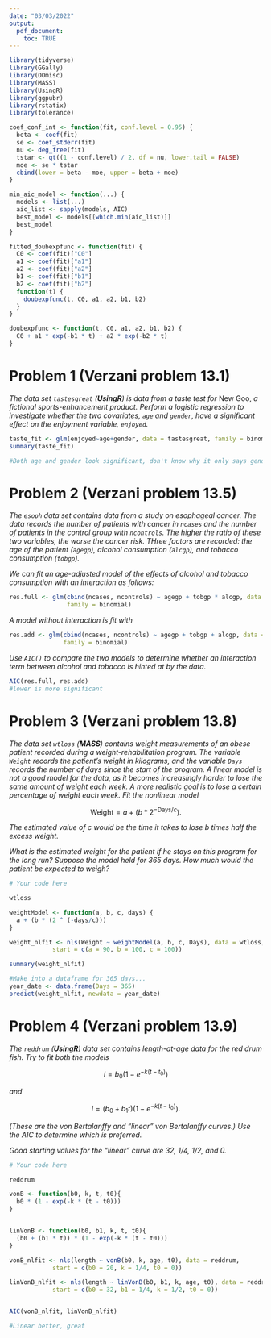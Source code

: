 ---
date: "03/03/2022"
output:
  pdf_document:
    toc: TRUE
---

```{r, include = FALSE}
library(tidyverse)
library(GGally)
library(OOmisc)
library(MASS)
library(UsingR)
library(ggpubr)
library(rstatix)
library(tolerance)

coef_conf_int <- function(fit, conf.level = 0.95) {
  beta <- coef(fit)
  se <- coef_stderr(fit)
  nu <- deg_free(fit)
  tstar <- qt((1 - conf.level) / 2, df = nu, lower.tail = FALSE)
  moe <- se * tstar
  cbind(lower = beta - moe, upper = beta + moe)
}

min_aic_model <- function(...) {
  models <- list(...)
  aic_list <- sapply(models, AIC)
  best_model <- models[[which.min(aic_list)]]
  best_model
}

fitted_doubexpfunc <- function(fit) {
  C0 <- coef(fit)["C0"]
  a1 <- coef(fit)["a1"]
  a2 <- coef(fit)["a2"]
  b1 <- coef(fit)["b1"]
  b2 <- coef(fit)["b2"]
  function(t) {
    doubexpfunc(t, C0, a1, a2, b1, b2)
  }
}

doubexpfunc <- function(t, C0, a1, a2, b1, b2) {
  C0 + a1 * exp(-b1 * t) + a2 * exp(-b2 * t)
}

```


# Problem 1 (Verzani problem 13.1)

*The data set `tastesgreat` (**UsingR**) is data from a taste test for* New Goo,
*a fictional sports-enhancement product. Perform a logistic regression to
investigate whether the two covariates, `age` and `gender`, have a significant
effect on the enjoyment variable, `enjoyed`.*

```{r, error = TRUE}
taste_fit <- glm(enjoyed~age+gender, data = tastesgreat, family = binomial)
summary(taste_fit)

#Both age and gender look significant, don't know why it only says gender Male
```

# Problem 2 (Verzani problem 13.5)

*The `esoph` data set contains data from a study on esophageal cancer. The data
records the number of patients with cancer in `ncases` and the number of
patients in the control group with `ncontrols`. The higher the ratio of these
two variables, the worse the cancer risk. THree factors are recorded: the age of
the patient (`agegp`), alcohol consumption (`alcgp`), and tobacco consumption
(`tobgp`).*

*We can fit an age-adjusted model of the effects of alcohol and tobacco
consumption with an interaction as follows:*

```{r}
res.full <- glm(cbind(ncases, ncontrols) ~ agegp + tobgp * alcgp, data = esoph,
                family = binomial)
```

*A model without interaction is fit with*

```{r}
res.add <- glm(cbind(ncases, ncontrols) ~ agegp + tobgp + alcgp, data = esoph,
               family = binomial)
```

*Use `AIC()` to compare the two models to determine whether an interaction term
between alcohol and tobacco is hinted at by the data.*

```{r, error = TRUE}

AIC(res.full, res.add)
#lower is more significant 
```

# Problem 3 (Verzani problem 13.8)

*The data set `wtloss` (**MASS**) contains weight measurements of an obese
patient recorded during a weight-rehabilitation program. The variable `Weight`
records the patient's weight in kilograms, and the variable `Days` records the
number of days since the start of the program. A linear model is not a good
model for the data, as it becomes increasingly harder to lose the same amount of
weight each week. A more realistic goal is to lose a certain percentage of
weight each week. Fit the nonlinear model*

$$\text{Weight} = a + (b * 2^{-\text{Days}/c}).$$

*The estimated value of $c$ would be the time it takes to lose $b$ times half
the excess weight.*

*What is the estimated weight for the patient if he stays on this program for
the long run? Suppose the model held for 365 days. How much would the patient be
expected to weigh?*

```{r, error = TRUE}
# Your code here

wtloss

weightModel <- function(a, b, c, days) {
  a + (b * (2 ^ (-days/c)))
}

weight_nlfit <- nls(Weight ~ weightModel(a, b, c, Days), data = wtloss,
            start = c(a = 90, b = 100, c = 100))

summary(weight_nlfit)

#Make into a dataframe for 365 days...
year_date <- data.frame(Days = 365)
predict(weight_nlfit, newdata = year_date)

```

# Problem 4 (Verzani problem 13.9)

*The `reddrum` (**UsingR**) data set contains length-at-age data for the red
drum fish. Try to fit both the models*

$$l = b_0\left(1 - e^{-k(t - t_0)}\right)$$

*and*

$$l = (b_0 + b_1 t) \left(1 - e^{-k(t - t_0)}\right).$$

*(These are the von Bertalanffy and "linear" von Bertalanffy curves.) Use the
AIC to determine which is preferred.*

*Good starting values for the "linear" curve are 32, 1/4, 1/2, and 0.*

```{r, error = TRUE}
# Your code here

reddrum

vonB <- function(b0, k, t, t0){
  b0 * (1 - exp(-k * (t - t0)))
}


linVonB <- function(b0, b1, k, t, t0){
  (b0 + (b1 * t)) * (1 - exp(-k * (t - t0)))
}

vonB_nlfit <- nls(length ~ vonB(b0, k, age, t0), data = reddrum,
            start = c(b0 = 20, k = 1/4, t0 = 0))

linVonB_nlfit <- nls(length ~ linVonB(b0, b1, k, age, t0), data = reddrum,
            start = c(b0 = 32, b1 = 1/4, k = 1/2, t0 = 0))


AIC(vonB_nlfit, linVonB_nlfit)

#Linear better, great

```

